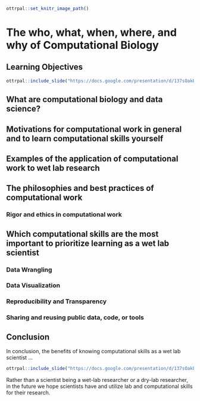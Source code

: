 ```r
ottrpal::set_knitr_image_path()
```
# The who, what, when, where, and why of Computational Biology

## Learning Objectives

```r
ottrpal::include_slide("https://docs.google.com/presentation/d/137sOakbsXwN3ovgtlAzZMbQ5a_6ZIg-weTYeQ_Z7DqU/edit#slide=id.g27401a19bd8_1_0")
```

## What are computational biology and data science?

## Motivations for computational work in general and to learn computational skills yourself

## Examples of the application of computational work to wet lab research

## The philosophies and best practices of computational work

### Rigor and ethics in computational work

## Which computational skills are the most important to prioritize learning as a wet lab scientist

### Data Wrangling

### Data Visualization

### Reproducibility and Transparency

### Sharing and reusing public data, code, or tools

## Conclusion

In conclusion, the benefits of knowing computational skills as a wet lab scientist ...

```r
ottrpal::include_slide("https://docs.google.com/presentation/d/137sOakbsXwN3ovgtlAzZMbQ5a_6ZIg-weTYeQ_Z7DqU/edit#slide=id.g273f0ffd840_0_3")
```

Rather than a scientist being a wet-lab researcher or a dry-lab researcher, in the future we hope scientists have and utilize lab and computational skills for their research.
